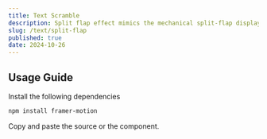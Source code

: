 ```yaml
---
title: Text Scramble
description: Split flap effect mimics the mechanical split-flap displays used in airports and train stations.
slug: /text/split-flap
published: true
date: 2024-10-26
---
```


<ComponentCodePreview className="min-h-[400px] border" name="text-glitch" type="core" hasReTrigger />

## Usage Guide

Install the following dependencies
```bash
npm install framer-motion
```

Copy and paste the source or the component.

<ComponentSource name="text-glitch" type="core" />